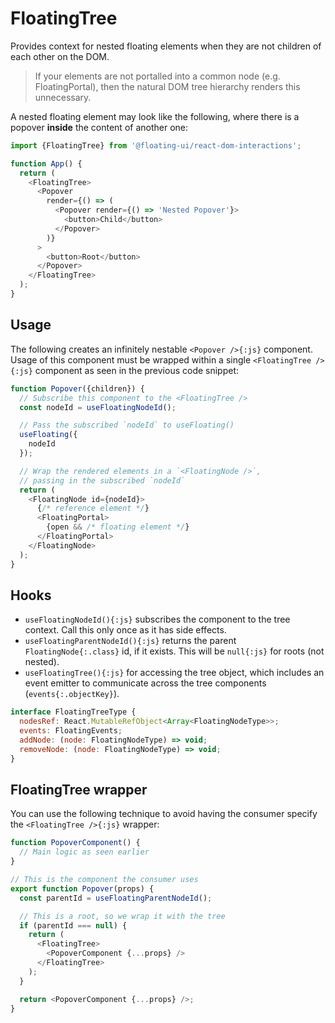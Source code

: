 # FloatingTree

Provides context for nested floating elements when they are not
children of each other on the DOM.

> If your elements are not portalled into a common node (e.g.
> FloatingPortal), then the natural DOM tree hierarchy renders
> this unnecessary.

A nested floating element may look like the following, where
there is a popover **inside** the content of another one:

```js
import {FloatingTree} from '@floating-ui/react-dom-interactions';

function App() {
  return (
    <FloatingTree>
      <Popover
        render={() => (
          <Popover render={() => 'Nested Popover'}>
            <button>Child</button>
          </Popover>
        )}
      >
        <button>Root</button>
      </Popover>
    </FloatingTree>
  );
}
```

## Usage

The following creates an infinitely nestable `<Popover />{:js}`
component. Usage of this component must be wrapped within a
single `<FloatingTree />{:js}` component as seen in the previous
code snippet:

```js
function Popover({children}) {
  // Subscribe this component to the <FloatingTree />
  const nodeId = useFloatingNodeId();

  // Pass the subscribed `nodeId` to useFloating()
  useFloating({
    nodeId
  });

  // Wrap the rendered elements in a `<FloatingNode />`,
  // passing in the subscribed `nodeId`
  return (
    <FloatingNode id={nodeId}>
      {/* reference element */}
      <FloatingPortal>
        {open && /* floating element */}
      </FloatingPortal>
    </FloatingNode>
  );
}
```

## Hooks

- `useFloatingNodeId(){:js}` subscribes the component to the tree
  context. Call this only once as it has side effects.
- `useFloatingParentNodeId(){:js}` returns the parent
  `FloatingNode{:.class}` id, if it exists. This will be
  `null{:js}` for roots (not nested).
- `useFloatingTree(){:js}` for accessing the tree object, which
  includes an event emitter to communicate across the tree
  components (`events{:.objectKey}`).

```js
interface FloatingTreeType {
  nodesRef: React.MutableRefObject<Array<FloatingNodeType>>;
  events: FloatingEvents;
  addNode: (node: FloatingNodeType) => void;
  removeNode: (node: FloatingNodeType) => void;
}
```

## FloatingTree wrapper

You can use the following technique to avoid having the consumer
specify the `<FloatingTree />{:js}` wrapper:

```js
function PopoverComponent() {
  // Main logic as seen earlier
}

// This is the component the consumer uses
export function Popover(props) {
  const parentId = useFloatingParentNodeId();

  // This is a root, so we wrap it with the tree
  if (parentId === null) {
    return (
      <FloatingTree>
        <PopoverComponent {...props} />
      </FloatingTree>
    );
  }

  return <PopoverComponent {...props} />;
}
```
